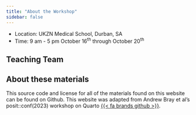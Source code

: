 ```yaml
---
title: "About the Workshop"
sidebar: false
---
```


- Location: UKZN Medical School, Durban, SA
- Time: 9 am - 5 pm October 16^th^ through  October 20^th^


## Teaching Team



## About these materials

This source code and license for all of the materials found on this website can be found on Github. This website was adapted from Andrew Bray et al's posit::conf(2023) workshop on Quarto [{{< fa brands github >}}](https://github.com/posit-conf-2023/quarto-r).
